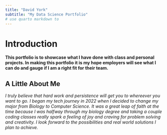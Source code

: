 ```yaml
---
title: "David York"
subtitle: "My Data Science Portfolio"
# use quarto markdown to 
---
```


# Introduction

__This portfolio is to showcase what I have done with class and personal projects. In making this portfolio it is my hope employers will see what I can do and gauge if I am a right fit for their team.__


## A Little About Me

_I truly believe that hard work and persistence will get you to whereever you want to go. I began my tech journey in 2022 when I decided to change my major from Biology to Computer Science. It was a great leap of faith at the time because I was halfway through my biology degree and taking a couple coding classes really spark a feeling of joy and craving for problem solving and creativity. I look forward to the possibilities and real world solutions I plan to achieve._
